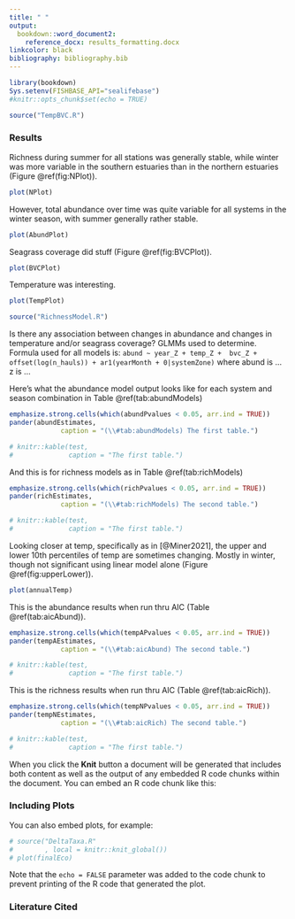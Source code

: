```yaml
---
title: " "
output:
  bookdown::word_document2:
    reference_docx: results_formatting.docx
linkcolor: black
bibliography: bibliography.bib
---
```


```r
library(bookdown)
Sys.setenv(FISHBASE_API="sealifebase")
#knitr::opts_chunk$set(echo = TRUE)
```

```r
source("TempBVC.R")
```

### Results {.unnumbered}

Richness during summer for all stations was generally stable, while winter was more variable in the southern estuaries than in the northern estuaries (Figure \@ref(fig:NPlot)).

```r

plot(NPlot)

```

However, total abundance over time was quite variable for all systems in the winter season, with summer generally rather stable.

```r

plot(AbundPlot)

```

Seagrass coverage did stuff (Figure \@ref(fig:BVCPlot)).

```r

plot(BVCPlot)

```

Temperature was interesting.

```r

plot(TempPlot)

```

```r
source("RichnessModel.R")
```

Is there any association between changes in abundance and changes in temperature and/or seagrass coverage? GLMMs used to determine. Formula used for all models is: `abund ~ year_Z + temp_Z +  bvc_Z + offset(log(n_hauls)) + ar1(yearMonth + 0|systemZone)` where abund is ... z is ...

Here's what the abundance model output looks like for each system and season combination in Table \@ref(tab:abundModels)

```r

emphasize.strong.cells(which(abundPvalues < 0.05, arr.ind = TRUE))
pander(abundEstimates,
             caption = "(\\#tab:abundModels) The first table.")

# knitr::kable(test,
#              caption = "The first table.")

```

And this is for richness models as in Table \@ref(tab:richModels)

```r

emphasize.strong.cells(which(richPvalues < 0.05, arr.ind = TRUE))
pander(richEstimates,
             caption = "(\\#tab:richModels) The second table.")

# knitr::kable(test,
#              caption = "The first table.")

```

Looking closer at temp, specifically as in [@Miner2021], the upper and lower 10th percentiles of temp are sometimes changing. Mostly in winter, though not significant using linear model alone (Figure \@ref(fig:upperLower)).

```r

plot(annualTemp)

```

This is the abundance results when run thru AIC (Table \@ref(tab:aicAbund)).

```r

emphasize.strong.cells(which(tempAPvalues < 0.05, arr.ind = TRUE))
pander(tempAEstimates,
             caption = "(\\#tab:aicAbund) The second table.")

# knitr::kable(test,
#              caption = "The first table.")

```

This is the richness results when run thru AIC (Table \@ref(tab:aicRich)).

```r

emphasize.strong.cells(which(tempNPvalues < 0.05, arr.ind = TRUE))
pander(tempNEstimates,
             caption = "(\\#tab:aicRich) The second table.")

# knitr::kable(test,
#              caption = "The first table.")

```

When you click the **Knit** button a document will be generated that includes both content as well as the output of any embedded R code chunks within the document. You can embed an R code chunk like this:

### Including Plots {.unnumbered}

You can also embed plots, for example:

```r

# source("DeltaTaxa.R"
#        , local = knitr::knit_global())
# plot(finalEco)

```

Note that the `echo = FALSE` parameter was added to the code chunk to prevent printing of the R code that generated the plot.

### Literature Cited
